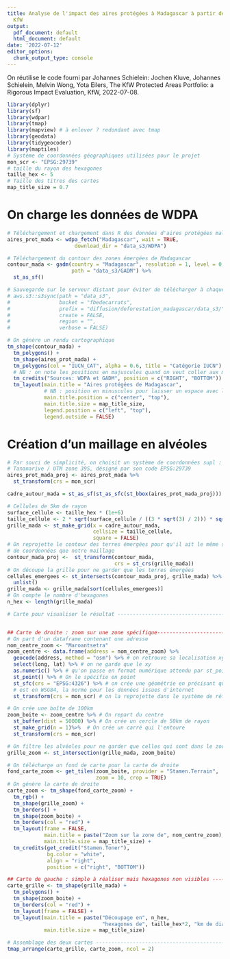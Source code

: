 ```yaml
---
title: Analyse de l'impact des aires protégées à Madagascar à partir de la méthode
  KfW
output:
  pdf_document: default
  html_document: default
date: '2022-07-12'
editor_options:
  chunk_output_type: console
---
```


On réutilise le code fourni par Johannes Schielein: Jochen Kluve, Johannes Schielein, Melvin Wong, Yota Eilers, The KfW Protected Areas Portfolio: a Rigorous Impact Evaluation, KfW, 2022-07-08.

```r
library(dplyr)
library(sf)
library(wdpar)
library(tmap)
library(mapview) # à enlever ? redondant avec tmap
library(geodata)
library(tidygeocoder)
library(maptiles)
# Système de coordonnées géographiques utilisées pour le projet
mon_scr <- "EPSG:29739"
# taille du rayon des hexagones
taille_hex <- 5
# Taille des titres des cartes
map_title_size = 0.7
```



# On charge les données de WDPA

```r

# Téléchargement et chargement dans R des données d'aires protégées malgaches
aires_prot_mada <- wdpa_fetch("Madagascar", wait = TRUE,
                      download_dir = "data_s3/WDPA") 

# Téléchargement du contour des zones émergées de Madagascar
contour_mada <- gadm(country = "Madagascar", resolution = 1, level = 0,
                     path = "data_s3/GADM") %>%
  st_as_sf()

# Sauvegarde sur le serveur distant pour éviter de télécharger à chaque fois
# aws.s3::s3sync(path = "data_s3",
#                bucket = "fbedecarrats",
#                prefix = "diffusion/deforestation_madagascar/data_s3/",
#                create = FALSE,
#                region = "",
#                verbose = FALSE)

# On génère un rendu cartographique
tm_shape(contour_mada) +
  tm_polygons() +
  tm_shape(aires_prot_mada) + 
  tm_polygons(col = "IUCN_CAT", alpha = 0.6, title = "Catégorie IUCN") +
  # NB : on note les positions en majuscules quand on veut coller aux marges
  tm_credits("Sources: WDPA et GADM", position = c("RIGHT", "BOTTOM")) +
  tm_layout(main.title = "Aires protégées de Madagascar",
            # NB : position en minuscules pour laisser un espace avec la marge
            main.title.position = c("center", "top"),
            main.title.size = map_title_size,
            legend.position = c("left", "top"),
            legend.outside = FALSE)

```


# Création d'un maillage en alvéoles

```r

# Par souci de simplicité, on choisit un système de coordonnées supl : 
# Tananarive / UTM zone 39S, désigné par son code EPSG:29739
aires_prot_mada_proj <- aires_prot_mada %>%
  st_transform(crs = mon_scr)

cadre_autour_mada = st_as_sf(st_as_sfc(st_bbox(aires_prot_mada_proj)))

# Cellules de 5km de rayon
surface_cellule <- taille_hex * (1e+6)
taille_cellule <- 2 * sqrt(surface_cellule / ((3 * sqrt(3) / 2))) * sqrt(3) / 2
grille_mada <- st_make_grid(x = cadre_autour_mada,
                            cellsize = taille_cellule,
                            square = FALSE)
# On reprojette le contour des terres émergées pour qu'il ait le même système
# de coordonnées que notre maillage
contour_mada_proj <-  st_transform(contour_mada,
                                   crs = st_crs(grille_mada))
# On découpe la grille pour ne garder que les terres émergées
cellules_emergees <- st_intersects(contour_mada_proj, grille_mada) %>%
  unlist()
grille_mada <- grille_mada[sort(cellules_emergees)]
# On compte le nombre d'hexagones
n_hex <- length(grille_mada)

# Carte pour visualiser le résultat --------------------------------------------


## Carte de droite : zoom sur une zone spécifique-------------------------------
# On part d'un dataframe contenant une adresse
nom_centre_zoom <- "Maroantsetra"
zoom_centre <- data.frame(address = nom_centre_zoom) %>%
  geocode(address, method = "osm") %>% # on retrouve sa localisation xy
  select(long, lat) %>% # on ne garde que le xy
  as.numeric() %>% # qu'on passe en format numérique attendu par st_point
  st_point() %>% # On le spécifie en point
  st_sfc(crs = "EPSG:4326") %>% # on crée une géométrie en précisant que la source
  # est en WSG84, la norme pour les données issues d'internet
  st_transform(crs = mon_scr) # on la reprojette dans le système de référence du projet

# On crée une boîte de 100km 
zoom_boite <- zoom_centre %>% # On repart du centre
  st_buffer(dist = 50000) %>% # On crée un cercle de 50km de rayon
  st_make_grid(n = 1)%>%  # On crée un carré qui l'entoure
  st_transform(crs = mon_scr)

# On filtre les alvéoles pour ne garder que celles qui sont dans le zoom
grille_zoom <- st_intersection(grille_mada, zoom_boite)

# On télécharge un fond de carte pour la carte de droite
fond_carte_zoom <- get_tiles(zoom_boite, provider = "Stamen.Terrain", 
                             zoom = 10, crop = TRUE)
# On génère la carte de droite
carte_zoom <- tm_shape(fond_carte_zoom) + 
  tm_rgb() +
  tm_shape(grille_zoom) +
  tm_borders() +
  tm_shape(zoom_boite) + 
  tm_borders(col = "red") +
  tm_layout(frame = FALSE,
            main.title = paste("Zoom sur la zone de", nom_centre_zoom),
            main.title.size = map_title_size) +
  tm_credits(get_credit("Stamen.Toner"),
             bg.color = "white",
             align = "right",
             position = c("right", "BOTTOM"))

## Carte de gauche : simple à réaliser mais hexagones non visibles -------------
carte_grille <- tm_shape(grille_mada) +
  tm_polygons() + 
  tm_shape(zoom_boite) +
  tm_borders(col = "red") +
  tm_layout(frame = FALSE) +
  tm_layout(main.title = paste("Découpage en", n_hex,
                               "hexagones de", taille_hex*2, "km de diagonale"),
            main.title.size = map_title_size)

# Assemblage des deux cartes ---------------------------------------------------
tmap_arrange(carte_grille, carte_zoom, ncol = 2) 
```


